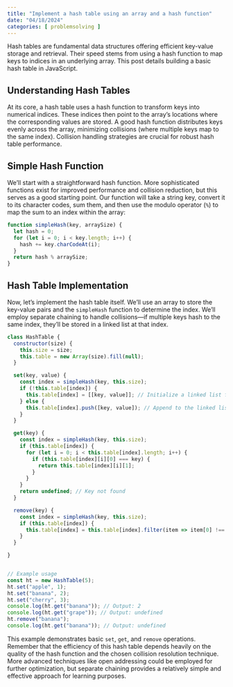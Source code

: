 ```yaml
---
title: "Implement a hash table using an array and a hash function"
date: "04/18/2024"
categories: [ problemsolving ]
---
```


Hash tables are fundamental data structures offering efficient key-value storage and retrieval.  Their speed stems from using a hash function to map keys to indices in an underlying array. This post details building a basic hash table in JavaScript.

## Understanding Hash Tables

At its core, a hash table uses a hash function to transform keys into numerical indices. These indices then point to the array's locations where the corresponding values are stored.  A good hash function distributes keys evenly across the array, minimizing collisions (where multiple keys map to the same index). Collision handling strategies are crucial for robust hash table performance.

## Simple Hash Function

We'll start with a straightforward hash function.  More sophisticated functions exist for improved performance and collision reduction, but this serves as a good starting point.  Our function will take a string key, convert it to its character codes, sum them, and then use the modulo operator (`%`) to map the sum to an index within the array:

```javascript
function simpleHash(key, arraySize) {
  let hash = 0;
  for (let i = 0; i < key.length; i++) {
    hash += key.charCodeAt(i);
  }
  return hash % arraySize;
}
```

## Hash Table Implementation

Now, let's implement the hash table itself.  We'll use an array to store the key-value pairs and the `simpleHash` function to determine the index.  We'll employ separate chaining to handle collisions—if multiple keys hash to the same index, they'll be stored in a linked list at that index.


```javascript
class HashTable {
  constructor(size) {
    this.size = size;
    this.table = new Array(size).fill(null);
  }

  set(key, value) {
    const index = simpleHash(key, this.size);
    if (!this.table[index]) {
      this.table[index] = [[key, value]]; // Initialize a linked list for this index
    } else {
      this.table[index].push([key, value]); // Append to the linked list if collision
    }
  }

  get(key) {
    const index = simpleHash(key, this.size);
    if (this.table[index]) {
      for (let i = 0; i < this.table[index].length; i++) {
        if (this.table[index][i][0] === key) {
          return this.table[index][i][1];
        }
      }
    }
    return undefined; // Key not found
  }

  remove(key) {
    const index = simpleHash(key, this.size);
    if (this.table[index]) {
      this.table[index] = this.table[index].filter(item => item[0] !== key);
    }
  }

}


// Example usage
const ht = new HashTable(5);
ht.set("apple", 1);
ht.set("banana", 2);
ht.set("cherry", 3);
console.log(ht.get("banana")); // Output: 2
console.log(ht.get("grape")); // Output: undefined
ht.remove("banana");
console.log(ht.get("banana")); // Output: undefined

```

This example demonstrates basic `set`, `get`, and `remove` operations.  Remember that the efficiency of this hash table depends heavily on the quality of the hash function and the chosen collision resolution technique.  More advanced techniques like open addressing could be employed for further optimization, but separate chaining provides a relatively simple and effective approach for learning purposes.

